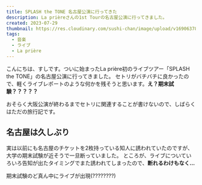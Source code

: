 ```yaml
---
title: SPLASH the TONE 名古屋公演に行ってきた
description: La prièreさんの1st Tourの名古屋公演に行ってきました。
created: 2023-07-29
thumbnail: https://res.cloudinary.com/sushi-chan/image/upload/v1690637842/live/splash-the-tone/nagoya/IMG_2920_tlqzq1.jpg
tags:
  - 音楽
  - ライブ
  - La prière
---
```


こんにちは、すしです。ついに始まったLa prière初のライブツアー「SPLASH the TONE」の名古屋公演に行ってきました。
セトリがバチバチに良かったので、軽くライブレポートのような何かを残そうと思います。**え？期末試験？？？？？**

<Message type="alert">
  おそらく大阪公演が終わるまでセトリに関連することが書けないので、しばらくはただの旅行記です。
</Message>

## 名古屋は久しぶり
実は以前にも名古屋のチケットを2枚持っている知人に誘われていたのですが、大学の期末試験が近そうで一旦断っていました。
ところが、ライブについていろいろ告知が出たタイミングでまた誘われてしまったので、**断れるわけもなく...**

<TextCard>
  期末試験のど真ん中にライブが出現(????????)
</TextCard>
